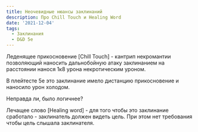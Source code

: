 ```yaml
---
title: Неочевидные нюансы заклинаний
description: Про Chill Touch и Healing Word
date: '2021-12-04'
tags:
  - Заклинания
  - D&D 5e
---
```


Леденящее прикосновение \[Chill Touch\] - кантрип некромантии позволяющий наносить дальнобойную атаку заклинанием на расстоянии нанося 1к8 урона некротическим уроном.

В плейтесте 5е это заклинание имело дистанцию прикосновение и наносило урон холодом.

Неправда ли, было логичнее?

Лечащее слово \[Healing word\] - для того чтобы это заклинание сработало - заклинатель должен видеть цель. При этом нет требования чтобы цель слышала заклинателя.
